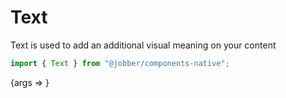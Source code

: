 
<Meta title="Components/Text/Mobile" component={Text} />

# Text

Text is used to add an additional visual meaning on your content

```ts
import { Text } from "@jobber/components-native";
```

<Canvas>
  <Story
    name="Mobile"
    args={{
      children:
        "'640K is more memory than anyone will ever need on a computer' - Not Bill Gates",
    }}
  >
    {args => <Text {...args} />}
  </Story>
</Canvas>

<ArgsTable of={Text} story="Mobile" />
